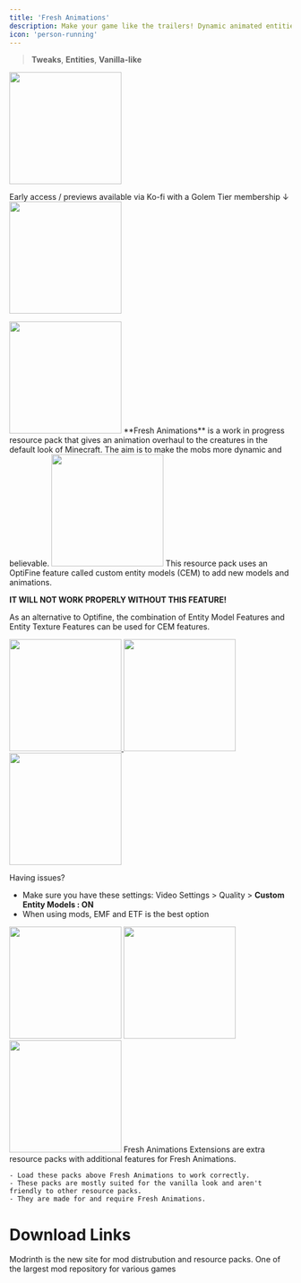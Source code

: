 ```yaml
---
title: 'Fresh Animations'
description: Make your game like the trailers! Dynamic animated entities to freshen your Minecraft experience.
icon: 'person-running'
---
```

> <Icon icon="pen-to-square" iconType="solid" /> **Tweaks**, <Icon icon="user-group" iconType="solid" /> **Entities**, <Icon icon="ice-cream" iconType="regular" /> **Vanilla-like**

<img width=200 NoZoom src="https://cdn.modrinth.com/data/50dA9Sha/a49a324c9210aaf7f5899199af2eaf6ff345b4ef.png"/>

Early access / previews available via Ko-fi with a Golem Tier membership ↓ 
<a href="https://ko-fi.com/freshlx/tiers" target="_blank">
  <img height="200" noZoom src="/images/fa-early.png" />
</a>

<img height="200" noZoom src="/images/fa-lgo.png" />
**Fresh Animations** is a work in progress resource pack that gives an animation overhaul to the creatures in the default look of Minecraft. The aim is to make the mobs more dynamic and believable.

<img height="200" noZoom src="/images/fa-optifine.png" />
This resource pack uses an OptiFine feature called custom entity models (CEM) to add new models and animations.

<Warning>**IT WILL NOT WORK PROPERLY WITHOUT THIS FEATURE!**</Warning>

As an alternative to Optifine, the combination of Entity Model Features and Entity Texture Features can be used for CEM features.

<a href="https://optifine.net/downloads" target="_blank">
  <img height="200" noZoom src="/images/fa-optifinedownload.png" />
</a>
<a href="https://modrinth.com/mod/entitytexturefeatures" target="_blank">
  <img height="200" noZoom src="/images/fa-etf.png" />
</a>
<a href="https://modrinth.com/mod/entity-model-features" target="_blank">
  <img height="200" noZoom src="/images/fa-emf.png" />
</a>

Having issues?
 - Make sure you have these settings: Video Settings > Quality > **Custom  Entity Models : ON**
 - When using mods, EMF and ETF is the best option

<img height="200" noZoom src="/images/fa-reanimated.png" />
<Accordion title="Animated mobs Graphic:">
  <img height="200" noZoom src="/images/fa-animatedmobs.png" />
</Accordion>

<img height="200" noZoom src="/images/fa-extensions.png" />
Fresh Animations Extensions are extra resource packs with additional features for Fresh Animations.

    - Load these packs above Fresh Animations to work correctly.
    - These packs are mostly suited for the vanilla look and aren't friendly to other resource packs.
    - They are made for and require Fresh Animations.

# Download Links

<CardGroup cols={2}>
  <Card 
    title="Modrinth Download Link"
    icon= "download"
    href="https://modrinth.com/resourcepack/fresh-animations"
  >
    Modrinth is the new site for mod distrubution and resource packs.
  </Card>
  <Card
    title="Curseforge Download Link"
    icon="download"
    href="https://www.curseforge.com/minecraft/texture-packs/fresh-animations"
  >
    One of the largest mod repository for various games
  </Card>
</CardGroup>